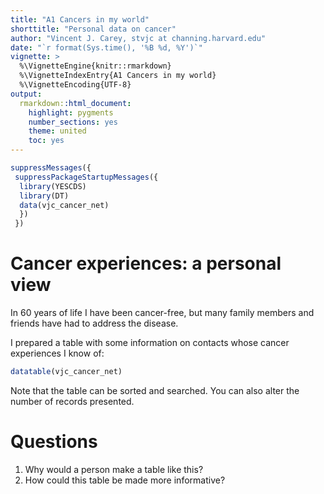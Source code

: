 ```yaml
---
title: "A1 Cancers in my world"
shorttitle: "Personal data on cancer"
author: "Vincent J. Carey, stvjc at channing.harvard.edu"
date: "`r format(Sys.time(), '%B %d, %Y')`"
vignette: >
  %\VignetteEngine{knitr::rmarkdown}
  %\VignetteIndexEntry{A1 Cancers in my world}
  %\VignetteEncoding{UTF-8}
output:
  rmarkdown::html_document:
    highlight: pygments
    number_sections: yes
    theme: united
    toc: yes
---
```


```r
suppressMessages({
 suppressPackageStartupMessages({
  library(YESCDS)
  library(DT)
  data(vjc_cancer_net)
  })
 })
```

# Cancer experiences: a personal view

In 60 years of life I have been cancer-free, but many
family members and friends have had to address
the disease.

I prepared a table with some information on contacts
whose cancer experiences I know of:

```r
datatable(vjc_cancer_net)
```

Note that the table can be sorted and searched.  You can also
alter the number of records presented.

# Questions

1. Why would a person make a table like this?
2. How could this table be made more informative?

